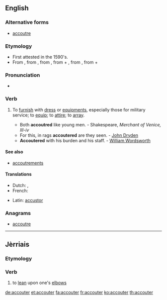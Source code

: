 ==English==

===Alternative forms===
* {{qualifier|Commonwealth}} [[accoutre]]

===Etymology===
* First attested in the 1590's.
* From {{etyl|fr|en}} {{term|accoutrer|lang=fr}}, from {{etyl|fro|en}} {{term|acoustrer|lang=fro}}, from {{etyl|VL.|en}} {{term/t|la|acconsūtūrāre||to equip with clothes}}, from {{etyl|la|en}} {{term|ad||to|lang=la}} + {{term/t|la|consūtūra||sewing, clothes}}, from {{etyl|la|en}} {{term/t|la|cōnsuō||to sew together}}, from {{etyl|la|en}} {{term|con||together|lang=la}} + {{term/t|la|suō||to sew}}

===Pronunciation===
* {{a|US}} {{IPA|/əˈku tɚ/}}

===Verb===
{{en-verb}}

# {{context|transitive|lang=en}} To [[furnish]] with [[dress]] or [[equipment]]s, especially those for military service; to [[equip]]; to [[attire]]; to [[array]].
#* Both '''accoutred''' like young men. - Shakespeare, ''Merchant of Venice, III-iv''
#* For this, in rags '''accoutered''' are they seen. - [[w:John Dryden|John Dryden]]
#* '''Accoutered''' with his burden and his staff. - [[w:William Wordsworth|William Wordsworth]]

====See also====
* [[accoutrements]]

====Translations====
{{trans-top|to furnish with dress or equipments, especially those for military service; to equip; to attire; to array}}
{{trans-mid}}
{{trans-bottom}}

{{checktrans-top}}
* Dutch: {{t+|nl|voorzien}}, {{t+|nl|uitdossen}}
* French: {{t+|fr|accoutrer}}
{{trans-mid}}
* Latin: [[accustor]]
{{trans-bottom}}

===Anagrams===
* [[accoutre#English|accoutre]]

----

==Jèrriais==

===Etymology===
{{rfe|lang=roa-jer}}

===Verb===
{{roa-jer-verb}}

# {{context|reflexive|s'accouter|lang=roa-jer}} to [[lean]] upon one's [[elbow]]s

[[de:accouter]]
[[et:accouter]]
[[fa:accouter]]
[[fr:accouter]]
[[ko:accouter]]
[[th:accouter]]